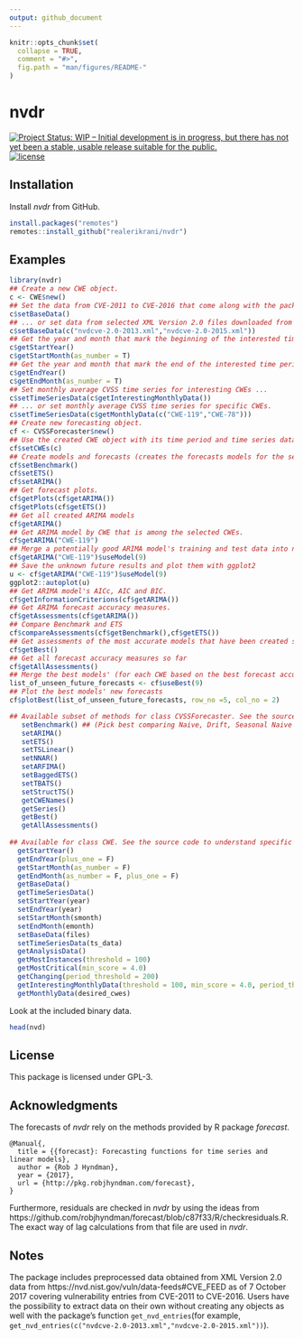 ```yaml
---
output: github_document
---
```


<!--
---
output:
   html_document:
     self_contained: no
---
-->

<!-- README.md is generated from README.Rmd. Please edit that file -->

```r
knitr::opts_chunk$set(
  collapse = TRUE,
  comment = "#>",
  fig.path = "man/figures/README-"
)
```
# nvdr

[![Project Status: WIP – Initial development is in progress, but there has not yet been a stable, usable release suitable for the public.](http://www.repostatus.org/badges/latest/wip.svg)](http://www.repostatus.org/#wip)
[![license](https://img.shields.io/badge/license-GPL--3-blue.svg)](https://www.gnu.org/licenses/gpl-3.0.en.html)

## Installation

Install *nvdr* from GitHub.
```r
install.packages("remotes")
remotes::install_github("realerikrani/nvdr")
```

## Examples

```r
library(nvdr)
## Create a new CWE object.
c <- CWE$new()
## Set the data from CVE-2011 to CVE-2016 that come along with the package ...
c$setBaseData()
## ... or set data from selected XML Version 2.0 files downloaded from https://nvd.nist.gov/vuln/data-feeds#CVE_FEED .
c$setBaseData(c("nvdcve-2.0-2013.xml","nvdcve-2.0-2015.xml"))
## Get the year and month that mark the beginning of the interested time period.
c$getStartYear()
c$getStartMonth(as_number = T)
## Get the year and month that mark the end of the interested time period. See how to change the end and start at the end of the README.
c$getEndYear()
c$getEndMonth(as_number = T)
## Set monthly average CVSS time series for interesting CWEs ...
c$setTimeSeriesData(c$getInterestingMonthlyData())
## ... or set monthly average CVSS time series for specific CWEs.
c$setTimeSeriesData(c$getMonthlyData(c("CWE-119","CWE-78")))
## Create new forecasting object.
cf <- CVSSForecaster$new()
## Use the created CWE object with its time period and time series data.
cf$setCWEs(c)
## Create models and forecasts (creates the forecasts models for the selected CWEs' time series and measures the accuracy).
cf$setBenchmark()
cf$setETS()
cf$setARIMA()
## Get forecast plots.
cf$getPlots(cf$getARIMA())
cf$getPlots(cf$getETS())
## Get all created ARIMA models
cf$getARIMA()
## Get ARIMA model by CWE that is among the selected CWEs.
cf$getARIMA("CWE-119")
## Merge a potentially good ARIMA model's training and test data into new training data for forecasts of the unknown future of 9 months.
cf$getARIMA("CWE-119")$useModel(9)
## Save the unknown future results and plot them with ggplot2
u <- cf$getARIMA("CWE-119")$useModel(9)
ggplot2::autoplot(u)
## Get ARIMA model's AICc, AIC and BIC.
cf$getInformationCriterions(cf$getARIMA())
## Get ARIMA forecast accuracy measures.
cf$getAssessments(cf$getARIMA())
## Compare Benchmark and ETS
cf$compareAssessments(cf$getBenchmark(),cf$getETS())
## Get assessments of the most accurate models that have been created so far for each CWE
cf$getBest()
## Get all forecast accuracy measures so far
cf$getAllAssessments()
## Merge the best models' (for each CWE based on the best forecast accuracy) training and test data into new training data for forecasts of the unknown future of 9 months.
list_of_unseen_future_forecasts <- cf$useBest(9)
## Plot the best models' new forecasts
cf$plotBest(list_of_unseen_future_forecasts, row_no =5, col_no = 2)

## Available subset of methods for class CVSSForecaster. See the source code to understand specific use cases.
   setBenchmark() ## (Pick best comparing Naive, Drift, Seasonal Naive and Mean).
   setARIMA()
   setETS()
   setTSLinear()
   setNNAR()
   setARFIMA()
   setBaggedETS()
   setTBATS()
   setStructTS()
   getCWENames()
   getSeries()
   getBest()
   getAllAssessments()
   
## Available for class CWE. See the source code to understand specific use cases.
  getStartYear()
  getEndYear(plus_one = F)
  getStartMonth(as_number = F)
  getEndMonth(as_number = F, plus_one = F)
  getBaseData()
  getTimeSeriesData()
  setStartYear(year)
  setEndYear(year)
  setStartMonth(smonth)
  setEndMonth(emonth)
  setBaseData(files)
  setTimeSeriesData(ts_data)
  getAnalysisData()
  getMostInstances(threshold = 100)
  getMostCritical(min_score = 4.0)
  getChanging(period_threshold = 200)
  getInterestingMonthlyData(threshold = 100, min_score = 4.0, period_threshold = 200, as_monthly_ts = T)
  getMonthlyData(desired_cwes)
```

Look at the included binary data.
```r
head(nvd)
```

## License
This package is licensed under GPL-3.

## Acknowledgments
The forecasts of *nvdr* rely on the methods provided by R package *forecast*.
```
@Manual{,
  title = {{forecast}: Forecasting functions for time series and linear models},
  author = {Rob J Hyndman},
  year = {2017},
  url = {http://pkg.robjhyndman.com/forecast},
}
```
Furthermore, residuals are checked in *nvdr* by using the ideas from https://github.com/robjhyndman/forecast/blob/c87f33/R/checkresiduals.R. The
exact way of lag calculations from that file are used in *nvdr*.

## Notes
The package includes preprocessed data obtained from XML Version 2.0 data from https://nvd.nist.gov/vuln/data-feeds#CVE_FEED as of 7 October 2017 covering vulnerability entries from CVE-2011 to CVE-2016. Users have the possibility to extract data on their own without creating any objects as well with the package's function ``get_nvd_entries``(for example,  ``get_nvd_entries(c("nvdcve-2.0-2013.xml","nvdcve-2.0-2015.xml"))``).
